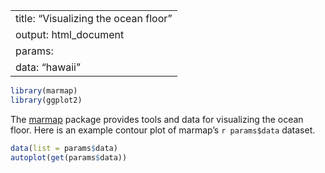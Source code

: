 
<!-- https://rstudio.cloud/project/181942 -->

---
title: "Visualizing the ocean floor"
output: html_document
params:
  data: "hawaii"
---

```r
library(marmap)
library(ggplot2)
```

The [marmap](https://cran.r-project.org/web/packages/marmap/index.html) package provides tools and data for visualizing the ocean floor. Here is an example contour plot of marmap's ``r params$data`` dataset.

```r
data(list = params$data)
autoplot(get(params$data))
```

